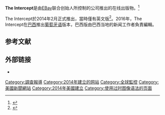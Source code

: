 {{请求翻译|en}}
{{Infobox website
| name = The Intercept
| logo = The Intercept logo.svg
| logocaption = 
| screenshot = 
| caption = 
| url = {{official url}}
| commercial = 否
| type = [[線上報紙|線上報紙]]
| registration = 
| language = 英語和葡萄牙語
| owner = {{link-en|First Look Media}}
| author = 
| launch_date = 2014年2月
| revenue = 
| current_status = 
| footnotes = 
}}'''The Intercept'''是由[[EBay|EBay]]联合创始人{{link-en|皮埃爾・歐米迪亞|Pierre Omidyar}}所控制的公司{{link-en|First Look Media}}推出的在线出版物。<ref name="aboutpage">{{Cite web|title=About The Intercept|url=https://firstlook.org/theintercept/about|accessdate=2014-02-10|work=About|publisher=The Intercept|archive-date=2014-03-09|archive-url=https://web.archive.org/web/20140309144716/https://firstlook.org/theintercept/about|dead-url=no}}</ref>

The Intercept於2014年2月正式推出，當時僅有英文版<ref name="launch">{{Cite web|title=Welcome to The Intercept|url=https://firstlook.org/theintercept/2014/02/10/welcome-intercept|accessdate=2015-12-07|author=Glenn Greenwald, Laura Poitras and Jeremy Scahill|date=2014-02-10|publisher=The Intercept|archive-date=2015-08-15|archive-url=https://web.archive.org/web/20150815225107/https://firstlook.org/theintercept/2014/02/10/welcome-intercept/|dead-url=no}}</ref>。2016年，The Intercept在[[巴西|巴西]]推出[[葡萄牙语|葡萄牙语]]版本，巴西版由巴西当地的新闻工作者負責編輯。

== 参考文献 ==
{{Reflist}}

== 外部链接 ==

* {{Official website}}

[[Category:調查報導|Category:調查報導]]
[[Category:2014年建立的网站|Category:2014年建立的网站]]
[[Category:全球監控|Category:全球監控]]
[[Category:美國新聞網站|Category:美國新聞網站]]
[[Category:2014年美國建立|Category:2014年美國建立]]
[[Category:使用过时图像语法的页面|Category:使用过时图像语法的页面]]